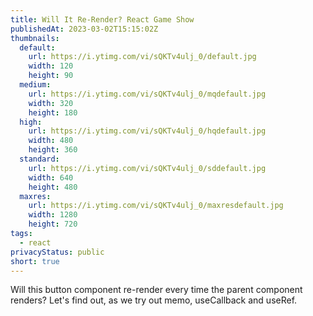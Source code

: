 ```yaml
---
title: Will It Re-Render? React Game Show
publishedAt: 2023-03-02T15:15:02Z
thumbnails:
  default:
    url: https://i.ytimg.com/vi/sQKTv4ulj_0/default.jpg
    width: 120
    height: 90
  medium:
    url: https://i.ytimg.com/vi/sQKTv4ulj_0/mqdefault.jpg
    width: 320
    height: 180
  high:
    url: https://i.ytimg.com/vi/sQKTv4ulj_0/hqdefault.jpg
    width: 480
    height: 360
  standard:
    url: https://i.ytimg.com/vi/sQKTv4ulj_0/sddefault.jpg
    width: 640
    height: 480
  maxres:
    url: https://i.ytimg.com/vi/sQKTv4ulj_0/maxresdefault.jpg
    width: 1280
    height: 720
tags:
  - react
privacyStatus: public
short: true
---
```


Will this button component re-render every time the parent component renders? Let's find out, as we try out memo, useCallback and useRef.
